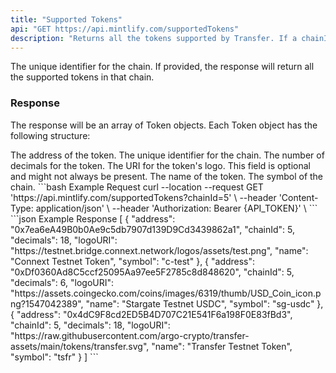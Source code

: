 ```yaml
---
title: "Supported Tokens"
api: "GET https://api.mintlify.com/supportedTokens"
description: "Returns all the tokens supported by Transfer. If a chainId is provided, it returns all the supported tokens in that chain."
---
```


<ParamField query="chainId (optional)" type="int">
  The unique identifier for the chain. If provided, the response will return all
  the supported tokens in that chain.
</ParamField>

### Response

The response will be an array of Token objects. Each Token object has the following structure:

<ResponseField name="address" type="string">
  The address of the token.
</ResponseField>

<ResponseField name="chainId" type="int">
  The unique identifier for the chain.
</ResponseField>

<ResponseField name="decimals" type="int">
  The number of decimals for the token.
</ResponseField>

<ResponseField name="logoURI" type="string?">
  The URI for the token's logo. This field is optional and might not always be
  present.
</ResponseField>

<ResponseField name="name" type="string">
  The name of the token.
</ResponseField>

<ResponseField name="symbol" type="string">
  The symbol of the chain.
</ResponseField>

<RequestExample>
```bash Example Request
curl --location --request GET 'https://api.mintlify.com/supportedTokens?chainId=5' \
--header 'Content-Type: application/json' \
--header 'Authorization: Bearer {API_TOKEN}' \
```

</RequestExample>

<ResponseExample>
```json Example Response
[
    {
        "address": "0x7ea6eA49B0b0Ae9c5db7907d139D9Cd3439862a1",
        "chainId": 5,
        "decimals": 18,
        "logoURI": "https://testnet.bridge.connext.network/logos/assets/test.png",
        "name": "Connext Testnet Token",
        "symbol": "c-test"
    },
    {
        "address": "0xDf0360Ad8C5ccf25095Aa97ee5F2785c8d848620",
        "chainId": 5,
        "decimals": 6,
        "logoURI": "https://assets.coingecko.com/coins/images/6319/thumb/USD_Coin_icon.png?1547042389",
        "name": "Stargate Testnet USDC",
        "symbol": "sg-usdc"
    },
    {
        "address": "0x4dC9F8cd2ED5B4D707C21E541F6a198F0E83fBd3",
        "chainId": 5,
        "decimals": 18,
        "logoURI": "https://raw.githubusercontent.com/argo-crypto/transfer-assets/main/tokens/transfer.svg",
        "name": "Transfer Testnet Token",
        "symbol": "tsfr"
    }
]
```
</ResponseExample>
